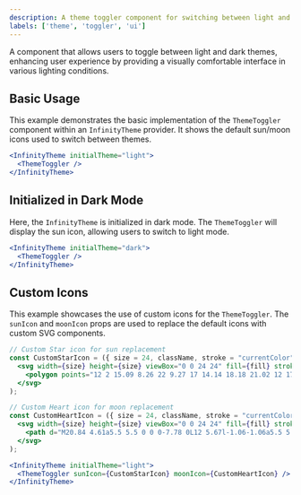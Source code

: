 ```yaml
---
description: A theme toggler component for switching between light and dark themes.
labels: ['theme', 'toggler', 'ui']
---
```


A component that allows users to toggle between light and dark themes, enhancing user experience by providing a visually comfortable interface in various lighting conditions.

## Basic Usage

This example demonstrates the basic implementation of the `ThemeToggler` component within an `InfinityTheme` provider. It shows the default sun/moon icons used to switch between themes.

```jsx
<InfinityTheme initialTheme="light">
  <ThemeToggler />
</InfinityTheme>
```

## Initialized in Dark Mode

Here, the `InfinityTheme` is initialized in dark mode. The `ThemeToggler` will display the sun icon, allowing users to switch to light mode.

```jsx
<InfinityTheme initialTheme="dark">
  <ThemeToggler />
</InfinityTheme>
```

## Custom Icons

This example showcases the use of custom icons for the `ThemeToggler`. The `sunIcon` and `moonIcon` props are used to replace the default icons with custom SVG components.

```jsx
// Custom Star icon for sun replacement
const CustomStarIcon = ({ size = 24, className, stroke = "currentColor", strokeWidth = "1.5", fill = "currentColor", ...rest }) => (
  <svg width={size} height={size} viewBox="0 0 24 24" fill={fill} stroke={stroke} strokeWidth={strokeWidth} strokeLinecap="round" strokeLinejoin="round" className={className} {...rest}>
    <polygon points="12 2 15.09 8.26 22 9.27 17 14.14 18.18 21.02 12 17.77 5.82 21.02 7 14.14 2 9.27 8.91 8.26 12 2" />
  </svg>
);

// Custom Heart icon for moon replacement
const CustomHeartIcon = ({ size = 24, className, stroke = "currentColor", strokeWidth = "1.5", fill="currentColor", ...rest }) => (
  <svg width={size} height={size} viewBox="0 0 24 24" fill={fill} stroke={stroke} strokeWidth={strokeWidth} strokeLinecap="round" strokeLinejoin="round" className={className} {...rest}>
    <path d="M20.84 4.61a5.5 5.5 0 0 0-7.78 0L12 5.67l-1.06-1.06a5.5 5.5 0 0 0-7.78 7.78l1.06 1.06L12 21.23l7.78-7.78 1.06-1.06a5.5 5.5 0 0 0 0-7.78z" />
  </svg>
);

<InfinityTheme initialTheme="light">
  <ThemeToggler sunIcon={CustomStarIcon} moonIcon={CustomHeartIcon} />
</InfinityTheme>